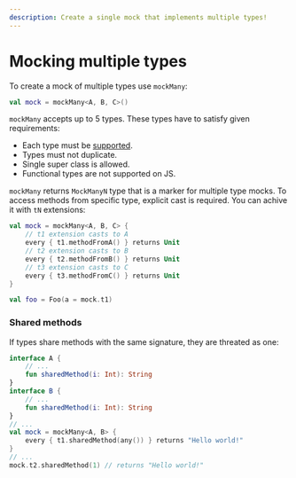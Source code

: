 ```yaml
---
description: Create a single mock that implements multiple types!
---
```

# Mocking multiple types

To create a mock of multiple types use `mockMany`:

```kotlin
val mock = mockMany<A, B, C>()
```

`mockMany` accepts up to 5 types. These types have to satisfy given requirements:
* Each type must be [supported](../Limitations#supported-types).
* Types must not duplicate.
* Single super class is allowed.
* Functional types are not supported on JS.

`mockMany` returns `MockManyN` type that is a marker for multiple type mocks. To access methods from specific type, explicit cast is required.
You can achive it with `tN` extensions:

```kotlin
val mock = mockMany<A, B, C> {
    // t1 extension casts to A
    every { t1.methodFromA() } returns Unit
    // t2 extension casts to B
    every { t2.methodFromB() } returns Unit
    // t3 extension casts to C
    every { t3.methodFromC() } returns Unit
}

val foo = Foo(a = mock.t1)
```

### Shared methods

If types share methods with the same signature, they are threated as one:

```kotlin
interface A {
    // ...
    fun sharedMethod(i: Int): String
}
interface B {
    // ...
    fun sharedMethod(i: Int): String
}
// ...
val mock = mockMany<A, B> {
    every { t1.sharedMethod(any()) } returns "Hello world!"
}
// ...
mock.t2.sharedMethod(1) // returns "Hello world!"
```